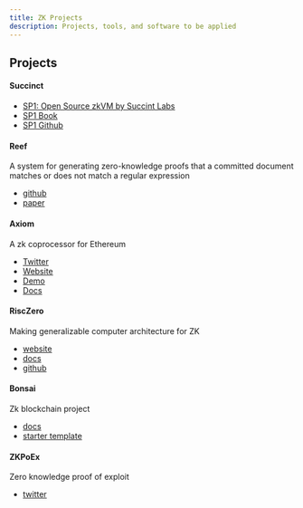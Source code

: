 ```yaml
---
title: ZK Projects
description: Projects, tools, and software to be applied
---
```


## Projects

#### Succinct

- [SP1: Open Source zkVM by Succint Labs](https://blog.succinct.xyz/introducing-sp1/)
- [SP1 Book](https://succinctlabs.github.io/sp1/)
- [SP1 Github](https://github.com/succinctlabs/sp1)

#### Reef

A system for generating zero-knowledge proofs that a committed document matches or does not match a regular expression

- [github](https://github.com/eniac/Reef)
- [paper](https://eprint.iacr.org/2023/1886)

#### Axiom 

A zk coprocessor for Ethereum

- [Twitter](https://twitter.com/axiom_xyz)
- [Website](www.axiom.xyz)
- [Demo](demo.axiom.xyz)
- [Docs](docs.axiom.xyz)

#### RiscZero 

Making generalizable computer architecture for ZK

- [website](https://www.risczero.com/)
- [docs](https://dev.risczero.com/)
- [github](https://github.com/risc0/risc0)

#### Bonsai

Zk blockchain project

- [docs](https://dev.bonsai.xyz/)
- [starter template](https://github.com/risc0/bonsai-foundry-template)

#### ZKPoEx 

Zero knowledge proof of exploit

- [twitter](https://twitter.com/zkpoex)